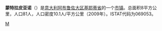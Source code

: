 {{Infobox Settlement
| name = 蒙特拉皮亚诺
| native_name = Montelapiano
| native_name_lang = it
| image_skyline = 
| imagesize = 
| image_caption = 
| image_flag = 
| image_shield = 
| pushpin_map = Italy
| pushpin_label_position = bottom
| subdivision_type = 国家
| subdivision_name = {{ITA}}
| subdivision_type1 = [[意大利行政区划|大区]]
| subdivision_name1 = [[阿布鲁佐大区|阿布鲁佐大区]]
| subdivision_type2 = [[意大利行政区划|省]]
| subdivision_name2 =  [[基耶蒂省|基耶蒂省]]
| elevation_m = 
| elevation_ft = 
| area_total_km2 = 8
| population_as_of = 2009
| population_total = 81
| population_density_km2 = 
| timezone = [[CET|CET]]
| utc_offset = +1
| timezone_DST = 
| utc_offset_DST = 
| website =  
}}
'''蒙特拉皮亚诺'''（{{lang-it|Montelapiano}}）是[[意大利|意大利]][[阿布鲁佐大区|阿布鲁佐大区]][[基耶蒂省|基耶蒂省]]的一个[[市镇_(意大利)|市镇]]。总面积8平方公里，人口81人，人口密度10.1人/平方公里（2009年）。ISTAT代码为069053。

{{基耶蒂省市鎮}}
{{Italy-geo-stub}}

[[Category:基耶蒂省市镇|M]]